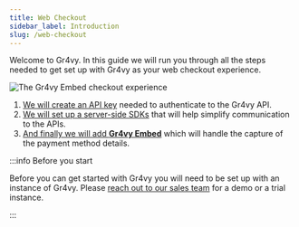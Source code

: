 ```yaml
---
title: Web Checkout
sidebar_label: Introduction
slug: /web-checkout
---
```



Welcome to Gr4vy. In this guide we will run you through all the steps needed to
get set up with Gr4vy as your web checkout experience.

<Image src={embed} title="The Gr4vy Embed checkout experience" />

1. [We will create an API key][1] needed to authenticate to the Gr4vy API.
2. [We will set up a server-side SDKs][2] that will help simplify communication
   to the APIs.
3. [And finally we will add **Gr4vy Embed**][3] which will handle the capture of
   the payment method details.

:::info Before you start

Before you can get started with Gr4vy you will need to be set up with an
instance of Gr4vy. Please [reach out to our sales team](https://gr4vy.com) for a
demo or a trial instance.

:::

[1]: /guides/web-checkout/key
[2]: /guides/web-checkout/sdks
[3]: /guides/web-checkout/embed
